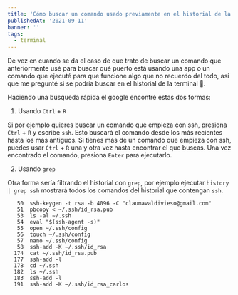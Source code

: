 ```yaml
---
title: 'Cómo buscar un comando usado previamente en el historial de la terminal'
publishedAt: '2021-09-11'
banner: ''
tags:
  - terminal
---
```


De vez en cuando se da el caso de que trato de buscar un comando que anteriormente usé para buscar qué puerto está usando una app o un comando que ejecuté para que funcione algo que no recuerdo del todo, así que me pregunté si se podría buscar en el historial de la terminal 🤔.

Haciendo una búsqueda rápida el google encontré estas dos formas:

1. Usando `Ctrl` + `R`

Si por ejemplo quieres buscar un comando que empieza con ssh, presiona `Ctrl` + `R` y escribe `ssh`. Esto buscará el comando desde los más recientes hasta los más antiguos. Si tienes más de un comando que empieza con ssh, puedes usar `Ctrl` + `R` una y otra vez hasta encontrar el que buscas. Una vez encontrado el comando, presiona `Enter` para ejecutarlo.

2. Usando `grep`

Otra forma sería filtrando el historial con `grep`, por ejemplo ejecutar `history | grep ssh` mostrará todos los comandos del historial que contengan `ssh`.

```shell
   50  ssh-keygen -t rsa -b 4096 -C "claumavaldivieso@gmail.com"
   51  pbcopy < ~/.ssh/id_rsa.pub
   53  ls -al ~/.ssh
   54  eval "$(ssh-agent -s)"
   55  open ~/.ssh/config
   56  touch ~/.ssh/config
   57  nano ~/.ssh/config
   58  ssh-add -K ~/.ssh/id_rsa
  174  cat ~/.ssh/id_rsa.pub
  177  ssh-add -l
  178  cd ~/.ssh
  182  ls ~/.ssh
  183  ssh-add -l
  191  ssh-add -K ~/.ssh/id_rsa_carlos
```
